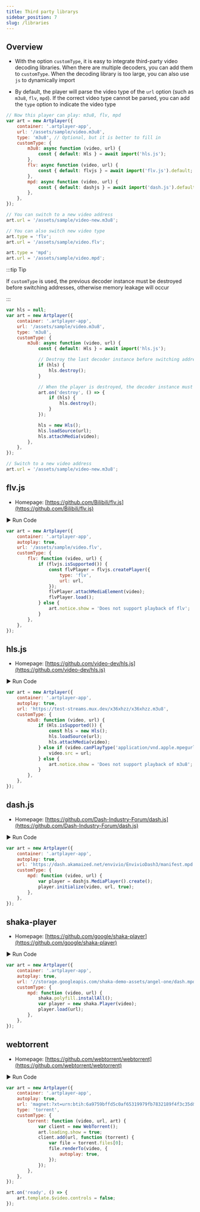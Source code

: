 ```yaml
---
title: Third party librarys
sidebar_position: 7
slug: /libraries
---
```


## Overview

-   With the option `customType`, it is easy to integrate third-party video decoding libraries.
    When there are multiple decoders, you can add them to `customType`. When the decoding library is too large, you can also use `js` to dynamically import

-   By default, the player will parse the video type of the `url` option (such as `m3u8`, `flv`, `mpd`).
    If the correct video type cannot be parsed, you can add the `type` option to indicate the video type

```js
// Now this player can play: m3u8, flv, mpd
var art = new Artplayer({
    container: '.artplayer-app',
    url: '/assets/sample/video.m3u8',
    type: 'm3u8', // Optional, but it is better to fill in
    customType: {
        m3u8: async function (video, url) {
            const { default: Hls } = await import('hls.js');
        },
        flv: async function (video, url) {
            const { default: flvjs } = await import('flv.js').default;
        },
        mpd: async function (video, url) {
            const { default: dashjs } = await import('dash.js').default;
        },
    },
});

// You can switch to a new video address
art.url = '/assets/sample/video-new.m3u8';

// You can also switch new video type
art.type = 'flv';
art.url = '/assets/sample/video.flv';

art.type = 'mpd';
art.url = '/assets/sample/video.mpd';
```

:::tip Tip

If `customType` is used, the previous decoder instance must be destroyed before switching addresses, otherwise memory leakage will occur

:::

```js
var hls = null;
var art = new Artplayer({
    container: '.artplayer-app',
    url: '/assets/sample/video.m3u8',
    type: 'm3u8',
    customType: {
        m3u8: async function (video, url) {
            const { default: Hls } = await import('hls.js');

            // Destroy the last decoder instance before switching addresses
            if (hls) {
                hls.destroy();
            }

            // When the player is destroyed, the decoder instance must also be destroyed
            art.on('destroy', () => {
                if (hls) {
                    hls.destroy();
                }
            });

            hls = new Hls();
            hls.loadSource(url);
            hls.attachMedia(video);
        },
    },
});

// Switch to a new video address
art.url = '/assets/sample/video-new.m3u8';
```

## flv.js

-   Homepage: [https://github.com/Bilibili/flv.js](https://github.com/Bilibili/flv.js)

<div className="run-code" data-libs="https://unpkg.com/flv.js@1.6.2/dist/flv.js">
    ▶ Run Code
</div>

```js
var art = new Artplayer({
    container: '.artplayer-app',
    autoplay: true,
    url: '/assets/sample/video.flv',
    customType: {
        flv: function (video, url) {
            if (flvjs.isSupported()) {
                const flvPlayer = flvjs.createPlayer({
                    type: 'flv',
                    url: url,
                });
                flvPlayer.attachMediaElement(video);
                flvPlayer.load();
            } else {
                art.notice.show = 'Does not support playback of flv';
            }
        },
    },
});
```

## hls.js

-   Homepage: [https://github.com/video-dev/hls.js](https://github.com/video-dev/hls.js)

<div className="run-code" data-libs="https://cdnjs.cloudflare.com/ajax/libs/hls.js/8.0.0-beta.3/hls.min.js">
    ▶ Run Code
</div>

```js
var art = new Artplayer({
    container: '.artplayer-app',
    autoplay: true,
    url: 'https://test-streams.mux.dev/x36xhzz/x36xhzz.m3u8',
    customType: {
        m3u8: function (video, url) {
            if (Hls.isSupported()) {
                const hls = new Hls();
                hls.loadSource(url);
                hls.attachMedia(video);
            } else if (video.canPlayType('application/vnd.apple.mpegurl')) {
                video.src = url;
            } else {
                art.notice.show = 'Does not support playback of m3u8';
            }
        },
    },
});
```

## dash.js

-   Homepage: [https://github.com/Dash-Industry-Forum/dash.js](https://github.com/Dash-Industry-Forum/dash.js)

<div className="run-code" data-libs="https://cdnjs.cloudflare.com/ajax/libs/dashjs/2.6.3/dash.all.min.js">
    ▶ Run Code
</div>

```js
var art = new Artplayer({
    container: '.artplayer-app',
    autoplay: true,
    url: 'https://dash.akamaized.net/envivio/EnvivioDash3/manifest.mpd',
    customType: {
        mpd: function (video, url) {
            var player = dashjs.MediaPlayer().create();
            player.initialize(video, url, true);
        },
    },
});
```

## shaka-player

-   Homepage: [https://github.com/google/shaka-player](https://github.com/google/shaka-player)

<div className="run-code" data-libs="https://unpkg.com/shaka-player@3.3.1/dist/shaka-player.compiled.js">
    ▶ Run Code
</div>

```js
var art = new Artplayer({
    container: '.artplayer-app',
    autoplay: true,
    url: '//storage.googleapis.com/shaka-demo-assets/angel-one/dash.mpd',
    customType: {
        mpd: function (video, url) {
            shaka.polyfill.installAll();
            var player = new shaka.Player(video);
            player.load(url);
        },
    },
});
```

## webtorrent

-   Homepage: [https://github.com/webtorrent/webtorrent](https://github.com/webtorrent/webtorrent)

<div className="run-code" data-libs="https://unpkg.com/webtorrent@1.8.1/index.js">
    ▶ Run Code
</div>

```js
var art = new Artplayer({
    container: '.artplayer-app',
    autoplay: true,
    url: 'magnet:?xt=urn:btih:6a9759bffd5c0af65319979fb7832189f4f3c35d&dn=sintel.mp4&tr=wss%3A%2F%2Ftracker.btorrent.xyz&tr=wss%3A%2F%2Ftracker.fastcast.nz&tr=wss%3A%2F%2Ftracker.openwebtorrent.com&tr=wss%3A%2F%2Ftracker.webtorrent.io&ws=https%3A%2F%2Fwebtorrent.io%2Ftorrents%2Fsintel-1024-surround.mp4',
    type: 'torrent',
    customType: {
        torrent: function (video, url, art) {
            var client = new WebTorrent();
            art.loading.show = true;
            client.add(url, function (torrent) {
                var file = torrent.files[0];
                file.renderTo(video, {
                    autoplay: true,
                });
            });
        },
    },
});

art.on('ready', () => {
    art.template.$video.controls = false;
});
```
